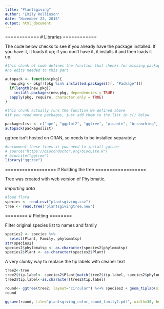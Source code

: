 ```yaml
---
title: "Plantsgiving"
author: "Emily Rollinson"
date: "November 22, 2018"
output: html_document
---
```


============
# Libraries
============

The code below checks to see if you already have the package installed. If you have it, it loads it up; if you don't have it, it installs it and then loads it up. 

```r

#this chunk of code defines the function that checks for missing packages, installs them, and then loads everything
#no edits needed to this part

autopack <- function(pkg){
  new.pkg <- pkg[!(pkg %in% installed.packages()[, "Package"])]
  if(length(new.pkg))
    install.packages(new.pkg, dependencies = TRUE)
  sapply(pkg, require, character.only = TRUE)
}

#this chunk actually runs the function we defined above
#if you need more packages, just add them to the list in c() below

packageslist <- c("ape", "ggplot2", "ggtree", "picante", "brranching", "tidyverse")
autopack(packageslist)

```

ggtree isn't hosted on CRAN, so needs to be installed separately:

```r
#uncomment these lines if you need to install ggtree
# source("https://bioconductor.org/biocLite.R")
# biocLite("ggtree")
library("ggtree")
```

==================
# Building the tree
==================

Tree was created with web version of Phylomatic.

*Importing data*

```r
#load flora
species <- read.csv("plantsgiving.csv")
tree <- read.tree("plantsgivingtree.new")
```

========
# Plotting
========

Filter original species list to names and family

```r
species2 <- species %>%
  select(Plant, Family, phylomatsp)
str(species2)
species2$phylomatsp <- as.character(species2$phylomatsp)
species2$Plant <- as.character(species2$Plant)
```

A very clunky way to replace the tip labels with cleaner text

```r
tree2<-tree
tree2$tip.label<- species2$Plant[match(tree2$tip.label, species2$phylomatsp)]
tree2$tip.label<-as.character(tree2$tip.label)
```

```r
round<- ggtree(tree2, layout="circular") %<+% species2 + geom_tiplab(size=3, aes(angle=angle, color=Family)) + theme(legend.position="right")
round

ggsave(round, file="plantsgiving_color_round_family2.pdf", width=30, height=30)

```